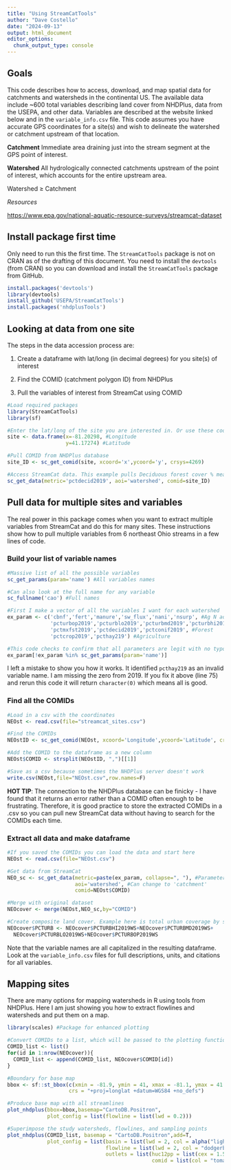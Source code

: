 ```yaml
---
title: "Using StreamCatTools"
author: "Dave Costello"
date: "2024-09-13"
output: html_document
editor_options: 
  chunk_output_type: console
---
```


## Goals

This code describes how to access, download, and map spatial data for catchments and watersheds in the continental US. The available data include \~600 total variables describing land cover from NHDPlus, data from the USEPA, and other data. Variables are described at the website linked below and in the `variable_info.csv` file. This code assumes you have accurate GPS coordinates for a site(s) and wish to delineate the watershed or catchment upstream of that location.

**Catchment** Immediate area draining just into the stream segment at the GPS point of interest.

**Watershed** All hydrologically connected catchments upstream of the point of interest, which accounts for the entire upstream area.

Watershed ≥ Catchment

*Resources*

<https://www.epa.gov/national-aquatic-resource-surveys/streamcat-dataset>

## Install package first time

Only need to run this the first time. The `StreamCatTools` package is not on CRAN as of the drafting of this document. You need to install the `devtools` (from CRAN) so you can download and install the `StreamCatTools` package from GitHub.

```r
install.packages('devtools')
library(devtools)
install_github('USEPA/StreamCatTools')
install.packages('nhdplusTools')
```

## Looking at data from one site

The steps in the data accession process are:

1.  Create a dataframe with lat/long (in decimal degrees) for you site(s) of interest

2.  Find the COMID (catchment polygon ID) from NHDPlus

3.  Pull the variables of interest from StreamCat using COMID

```r
#Load required packages
library(StreamCatTools)
library(sf)

#Enter the lat/long of the site you are interested in. Or use these coordinates (Mahoning at Jennings). Coordinates must be stored as a dataframe.
site <- data.frame(x=-81.20298, #Longitude
                   y=41.17274) #Latitude 

#Pull COMID from NHDPlus database
site_ID <- sc_get_comid(site, xcoord='x',ycoord='y', crsys=4269)

#Access StreamCat data. This example pulls Deciduous forest cover % measured in 2019
sc_get_data(metric='pctdecid2019', aoi='watershed', comid=site_ID)

```

## Pull data for multiple sites and variables

The real power in this package comes when you want to extract multiple variables from StreamCat and do this for many sites. These instructions show how to pull multiple variables from 6 northeast Ohio streams in a few lines of code.

### Build your list of variable names

```r
#Massive list of all the possible variables
sc_get_params(param='name') #All variables names

#Can also look at the full name for any variable
sc_fullname('cao') #Full names

#First I make a vector of all the variables I want for each watershed
ex_param <- c('cbnf','fert','manure','sw_flux','nani','nsurp', #Ag N additions
              'pcturbop2019','pcturblo2019','pcturbmd2019','pcturbhi2019','rddens','pctimp2019', #Urban cover
              'pctmxfst2019','pctdecid2019','pctconif2019', #Forest
              'pctcrop2019','pcthay219') #Agriculture

#This code checks to confirm that all parameters are legit with no typos
ex_param[!ex_param %in% sc_get_params(param='name')] 
```

I left a mistake to show you how it works. It identified `pcthay219` as an invalid variable name. I am missing the zero from 2019. If you fix it above (line 75) and rerun this code it will return `character(0)` which means all is good.

### Find all the COMIDs

```r
#Load in a csv with the coordinates
NEOst <- read.csv(file="streamcat_sites.csv")

#Find the COMIDs
NEOstID <- sc_get_comid(NEOst, xcoord='Longitude',ycoord='Latitude', crsys=4269)

#Add the COMID to the dataframe as a new column
NEOst$COMID <- strsplit(NEOstID, ",")[[1]]

#Save as a csv because sometimes the NHDPlus server doesn't work
write.csv(NEOst,file="NEOst.csv",row.names=F) 
```

**HOT TIP**: The connection to the NHDPlus database can be finicky - I have found that it returns an error rather than a COMID often enough to be frustrating. Therefore, it is good practice to store the extracted COMIDs in a .csv so you can pull new StreamCat data without having to search for the COMIDs each time.

### Extract all data and make dataframe
```r
#If you saved the COMIDs you can load the data and start here
NEOst <- read.csv(file="NEOst.csv")

#Get data from StreamCat
NEO_sc <- sc_get_data(metric=paste(ex_param, collapse=", "), #Parameters must be single character string achieve with this paste code
                      aoi='watershed', #Can change to 'catchment'
                      comid=NEOst$COMID)

#Merge with original dataset
NEOcover <- merge(NEOst,NEO_sc,by="COMID")

#Create composite land cover. Example here is total urban coverage by summing low, medium, high intensity, and open urban land.
NEOcover$PCTURB <- NEOcover$PCTURBHI2019WS+NEOcover$PCTURBMD2019WS+
  NEOcover$PCTURBLO2019WS+NEOcover$PCTURBOP2019WS


```

Note that the variable names are all capitalized in the resulting dataframe. Look at the `variable_info.csv` files for full descriptions, units, and citations for all variables.

## Mapping sites
There are many options for mapping watersheds in R using tools from NHDPlus. Here I am just showing you how to extract flowlines and watersheds and put them on a map.

```r
library(scales) #Package for enhanced plotting

#Convert COMIDs to a list, which will be passed to the plotting function
COMID_list <- list()
for(id in 1:nrow(NEOcover)){
  COMID_list <- append(COMID_list, NEOcover$COMID[id])
}

#Boundary for base map
bbox <- sf::st_bbox(c(xmin = -81.9, ymin = 41, xmax = -81.1, ymax = 41.8),
                    crs = "+proj=longlat +datum=WGS84 +no_defs")

#Produce base map with all streamlines
plot_nhdplus(bbox=bbox,basemap="CartoDB.Positron",
             plot_config = list(flowline = list(lwd = 0.2)))

#Superimpose the study watersheds, flowlines, and sampling points
plot_nhdplus(COMID_list, basemap = "CartoDB.Positron",add=T,
             plot_config = list(basin = list(lwd = 2, col = alpha("lightgray", 0.4)),
                                flowline = list(lwd = 2, col = "dodgerblue4"),
                                outlets = list(huc12pp = list(cex = 1.5),
                                               comid = list(col = "tomato2"))))
```